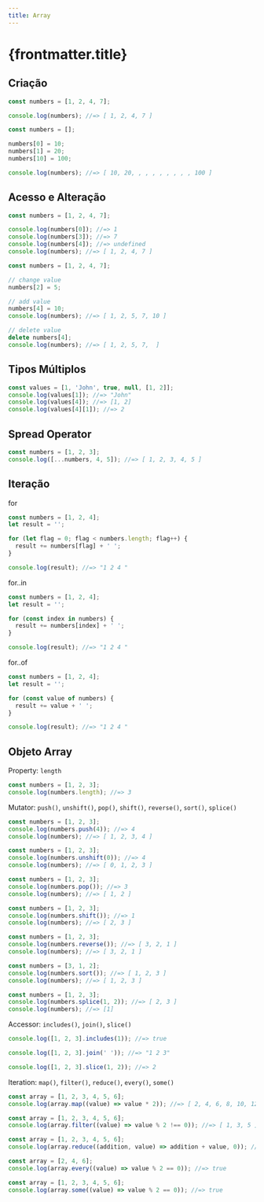 ```yaml
---
title: Array
---
```


# {frontmatter.title}

## Criação

```js
const numbers = [1, 2, 4, 7];

console.log(numbers); //=> [ 1, 2, 4, 7 ]
```

```js
const numbers = [];

numbers[0] = 10;
numbers[1] = 20;
numbers[10] = 100;

console.log(numbers); //=> [ 10, 20, , , , , , , , , 100 ]
```

## Acesso e Alteração

```js
const numbers = [1, 2, 4, 7];

console.log(numbers[0]); //=> 1
console.log(numbers[3]); //=> 7
console.log(numbers[4]); //=> undefined
console.log(numbers); //=> [ 1, 2, 4, 7 ]
```

```js
const numbers = [1, 2, 4, 7];

// change value
numbers[2] = 5;

// add value
numbers[4] = 10;
console.log(numbers); //=> [ 1, 2, 5, 7, 10 ]

// delete value
delete numbers[4];
console.log(numbers); //=> [ 1, 2, 5, 7,  ]
```

## Tipos Múltiplos

```js
const values = [1, 'John', true, null, [1, 2]];
console.log(values[1]); //=> "John"
console.log(values[4]); //=> [1, 2]
console.log(values[4][1]); //=> 2
```

## Spread Operator

```js
const numbers = [1, 2, 3];
console.log([...numbers, 4, 5]); //=> [ 1, 2, 3, 4, 5 ]
```

## Iteração

for

```js
const numbers = [1, 2, 4];
let result = '';

for (let flag = 0; flag < numbers.length; flag++) {
  result += numbers[flag] + ' ';
}

console.log(result); //=> "1 2 4 "
```

for..in

```js
const numbers = [1, 2, 4];
let result = '';

for (const index in numbers) {
  result += numbers[index] + ' ';
}

console.log(result); //=> "1 2 4 "
```

for..of

```js
const numbers = [1, 2, 4];
let result = '';

for (const value of numbers) {
  result += value + ' ';
}

console.log(result); //=> "1 2 4 "
```

## Objeto Array

Property: `length`

```js
const numbers = [1, 2, 3];
console.log(numbers.length); //=> 3
```

Mutator: `push()`, `unshift()`, `pop()`, `shift()`, `reverse()`, `sort()`, `splice()`

```js
const numbers = [1, 2, 3];
console.log(numbers.push(4)); //=> 4
console.log(numbers); //=> [ 1, 2, 3, 4 ]
```

```js
const numbers = [1, 2, 3];
console.log(numbers.unshift(0)); //=> 4
console.log(numbers); //=> [ 0, 1, 2, 3 ]
```

```js
const numbers = [1, 2, 3];
console.log(numbers.pop()); //=> 3
console.log(numbers); //=> [ 1, 2 ]
```

```js
const numbers = [1, 2, 3];
console.log(numbers.shift()); //=> 1
console.log(numbers); //=> [ 2, 3 ]
```

```js
const numbers = [1, 2, 3];
console.log(numbers.reverse()); //=> [ 3, 2, 1 ]
console.log(numbers); //=> [ 3, 2, 1 ]
```

```js
const numbers = [3, 1, 2];
console.log(numbers.sort()); //=> [ 1, 2, 3 ]
console.log(numbers); //=> [ 1, 2, 3 ]
```

```js
const numbers = [1, 2, 3];
console.log(numbers.splice(1, 2)); //=> [ 2, 3 ]
console.log(numbers); //=> [1]
```

Accessor: `includes()`, `join()`, `slice()`

```js
console.log([1, 2, 3].includes(1)); //=> true
```

```js
console.log([1, 2, 3].join(' ')); //=> "1 2 3"
```

```js
console.log([1, 2, 3].slice(1, 2)); //=> 2
```

Iteration: `map()`, `filter()`, `reduce()`, `every()`, `some()`

```js
const array = [1, 2, 3, 4, 5, 6];
console.log(array.map((value) => value * 2)); //=> [ 2, 4, 6, 8, 10, 12 ]
```

```js
const array = [1, 2, 3, 4, 5, 6];
console.log(array.filter((value) => value % 2 !== 0)); //=> [ 1, 3, 5 ]
```

```js
const array = [1, 2, 3, 4, 5, 6];
console.log(array.reduce((addition, value) => addition + value, 0)); //=> 21
```

```js
const array = [2, 4, 6];
console.log(array.every((value) => value % 2 == 0)); //=> true
```

```js
const array = [1, 2, 3, 4, 5, 6];
console.log(array.some((value) => value % 2 == 0)); //=> true
```
